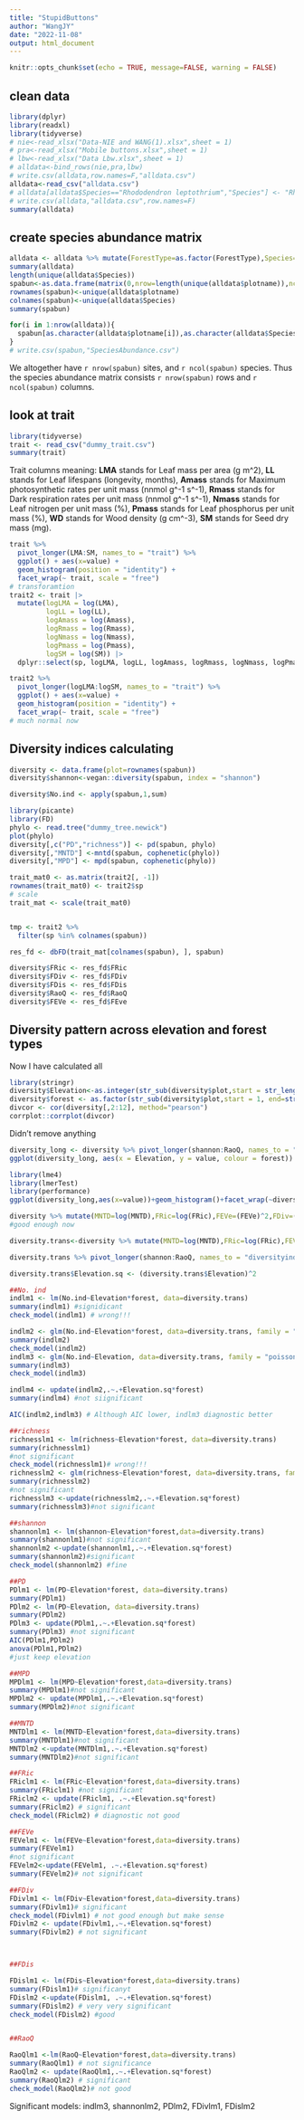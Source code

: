 ```yaml
---
title: "StupidButtons"
author: "WangJY"
date: "2022-11-08"
output: html_document
---
```


```r
knitr::opts_chunk$set(echo = TRUE, message=FALSE, warning = FALSE)
```

## clean data
```r
library(dplyr)
library(readxl)
library(tidyverse)
# nie<-read_xlsx("Data-NIE and WANG(1).xlsx",sheet = 1)
# pra<-read_xlsx("Mobile buttons.xlsx",sheet = 1)
# lbw<-read_xlsx("Data Lbw.xlsx",sheet = 1)
# alldata<-bind_rows(nie,pra,lbw)
# write.csv(alldata,row.names=F,"alldata.csv")
alldata<-read_csv("alldata.csv")
# alldata[alldata$Species=="Rhododendron leptothrium","Species"] <- "Rhododendron_leptothrium"
# write.csv(alldata,"alldata.csv",row.names=F)
summary(alldata)
```

## create species abundance matrix
```r
alldata <- alldata %>% mutate(ForestType=as.factor(ForestType),Species=as.factor(Species),Elevation=as.factor(Elevation),plotname=as.factor(paste0(ForestType,No.Plot,Elevation)))
summary(alldata)
length(unique(alldata$Species))
spabun<-as.data.frame(matrix(0,nrow=length(unique(alldata$plotname)),ncol=length(unique(alldata$Species))))
rownames(spabun)<-unique(alldata$plotname)
colnames(spabun)<-unique(alldata$Species)
summary(spabun)

for(i in 1:nrow(alldata)){
  spabun[as.character(alldata$plotname[i]),as.character(alldata$Species[i])]<-alldata$Number[i]
}
# write.csv(spabun,"SpeciesAbundance.csv")
```
We altogether have `r nrow(spabun)` sites, and `r ncol(spabun)` species. Thus the species abundance matrix consists `r nrow(spabun)` rows and `r ncol(spabun)` columns.

## look at trait
```r
library(tidyverse)
trait <- read_csv("dummy_trait.csv")
summary(trait)
```
Trait columns meaning: __LMA__ stands for Leaf mass per area (g m^2), __LL__ stands for Leaf lifespans (longevity, months), __Amass__ stands for Maximum photosynthetic rates per unit mass (nnmol g^-1 s^-1), __Rmass__ stands for Dark respiration rates per unit mass (nnmol g^-1 s^-1), __Nmass__ stands for Leaf nitrogen per unit mass (%), __Pmass__ stands for Leaf phosphorus per unit mass (%), __WD__ stands for Wood density (g cm^-3), __SM__ stands for Seed dry mass (mg).

```r
trait %>%
  pivot_longer(LMA:SM, names_to = "trait") %>%
  ggplot() + aes(x=value) +
  geom_histogram(position = "identity") +
  facet_wrap(~ trait, scale = "free")
# transforamtion
trait2 <- trait |>
  mutate(logLMA = log(LMA),
         logLL = log(LL),
         logAmass = log(Amass),
         logRmass = log(Rmass),
         logNmass = log(Nmass),
         logPmass = log(Pmass),
         logSM = log(SM)) |>
  dplyr::select(sp, logLMA, logLL, logAmass, logRmass, logNmass, logPmass, WD, logSM)

trait2 %>%
  pivot_longer(logLMA:logSM, names_to = "trait") %>%
  ggplot() + aes(x=value) +
  geom_histogram(position = "identity") +
  facet_wrap(~ trait, scale = "free")
# much normal now
```

## Diversity indices calculating
```r
diversity <- data.frame(plot=rownames(spabun))
diversity$shannon<-vegan::diversity(spabun, index = "shannon")

diversity$No.ind <- apply(spabun,1,sum)
```

```r
library(picante)
library(FD)
phylo <- read.tree("dummy_tree.newick")
plot(phylo)
diversity[,c("PD","richness")] <- pd(spabun, phylo)
diversity[,"MNTD"] <-mntd(spabun, cophenetic(phylo))
diversity[,"MPD"] <- mpd(spabun, cophenetic(phylo))

```

```r
trait_mat0 <- as.matrix(trait2[, -1])
rownames(trait_mat0) <- trait2$sp
# scale
trait_mat <- scale(trait_mat0)


tmp <- trait2 %>%
  filter(sp %in% colnames(spabun))

res_fd <- dbFD(trait_mat[colnames(spabun), ], spabun)

diversity$FRic <- res_fd$FRic
diversity$FDiv <- res_fd$FDiv
diversity$FDis <- res_fd$FDis
diversity$RaoQ <- res_fd$RaoQ
diversity$FEVe <- res_fd$FEve
```

## Diversity pattern across elevation and forest types

Now I have calculated all 
```r
library(stringr)
diversity$Elevation<-as.integer(str_sub(diversity$plot,start = str_length(diversity$plot)-2, end=-1))
diversity$forest <- as.factor(str_sub(diversity$plot,start = 1, end=str_length(diversity$plot)-4))
divcor <- cor(diversity[,2:12], method="pearson") 
corrplot::corrplot(divcor)

```
Didn't remove anything
```r
diversity_long <- diversity %>% pivot_longer(shannon:RaoQ, names_to = "diversityindices")  %>% mutate(diversityindices=factor(diversityindices, levels=c("No.ind","richness","shannon","PD","MPD","MNTD","FRic","FEVe","FDiv","FDis","RaoQ")))
ggplot(diversity_long, aes(x = Elevation, y = value, colour = forest)) + geom_point() + geom_smooth(method = lm) +facet_wrap(~diversityindices,scales = "free",ncol=3) + theme_classic()
```
```r
library(lme4)
library(lmerTest)
library(performance)
ggplot(diversity_long,aes(x=value))+geom_histogram()+facet_wrap(~diversityindices,scale="free",ncol=3)

diversity %>% mutate(MNTD=log(MNTD),FRic=log(FRic),FEVe=(FEVe)^2,FDiv=(FDiv)^2,FDis=log(FDis),RaoQ=log(RaoQ)) %>%pivot_longer(shannon:RaoQ, names_to = "diversityindices")  %>% mutate(diversityindices=factor(diversityindices, levels=c("No.ind","richness","shannon","PD","MPD","MNTD","FRic","FEVe","FDiv","FDis","RaoQ"))) %>% ggplot()+ aes(x = value) + geom_histogram() +facet_wrap(~diversityindices,scales = "free",ncol=3) + theme_classic()
#good enough now

diversity.trans<-diversity %>% mutate(MNTD=log(MNTD),FRic=log(FRic),FEVe=(FEVe)^2,FDiv=(FDiv)^2,FDis=log(FDis),RaoQ=log(RaoQ))

diversity.trans %>% pivot_longer(shannon:RaoQ, names_to = "diversityindices")  %>% mutate(diversityindices=factor(diversityindices, levels=c("No.ind","richness","shannon","PD","MPD","MNTD","FRic","FEVe","FDiv","FDis","RaoQ"))) %>%ggplot()+aes(x = Elevation, y = value, colour = forest) + geom_point() + geom_smooth(method = lm) +facet_wrap(~diversityindices,scales = "free",ncol=3) + theme_classic()

diversity.trans$Elevation.sq <- (diversity.trans$Elevation)^2

##No. ind
indlm1 <- lm(No.ind~Elevation*forest, data=diversity.trans)
summary(indlm1) #signidicant
check_model(indlm1) # wrong!!!

indlm2 <- glm(No.ind~Elevation*forest, data=diversity.trans, family = "poisson")
summary(indlm2)
check_model(indlm2)
indlm3 <- glm(No.ind~Elevation, data=diversity.trans, family = "poisson")
summary(indlm3)
check_model(indlm3)

indlm4 <- update(indlm2,.~.+Elevation.sq*forest)
summary(indlm4) #not siignificant

AIC(indlm2,indlm3) # Although AIC lower, indlm3 diagnostic better

##richness
richnesslm1 <- lm(richness~Elevation*forest, data=diversity.trans)
summary(richnesslm1)
#not significant
check_model(richnesslm1)# wrong!!!
richnesslm2 <- glm(richness~Elevation*forest, data=diversity.trans, family = "poisson")
summary(richnesslm2)
#not significant
richnesslm3 <-update(richnesslm2,.~.+Elevation.sq*forest)
summary(richnesslm3)#not significant

##shannon
shannonlm1 <- lm(shannon~Elevation*forest,data=diversity.trans)
summary(shannonlm1)#not significant
shannonlm2 <-update(shannonlm1,.~.+Elevation.sq*forest)
summary(shannonlm2)#significant
check_model(shannonlm2) #fine

##PD
PDlm1 <- lm(PD~Elevation*forest, data=diversity.trans)
summary(PDlm1)
PDlm2 <- lm(PD~Elevation, data=diversity.trans)
summary(PDlm2)
PDlm3 <- update(PDlm1,.~.+Elevation.sq*forest)
summary(PDlm3) #not significant
AIC(PDlm1,PDlm2)
anova(PDlm1,PDlm2)
#just keep elevation

##MPD
MPDlm1 <- lm(MPD~Elevation*forest,data=diversity.trans)
summary(MPDlm1)#not significant
MPDlm2 <- update(MPDlm1,.~.+Elevation.sq*forest)
summary(MPDlm2)#not significant

##MNTD
MNTDlm1 <- lm(MNTD~Elevation*forest,data=diversity.trans)
summary(MNTDlm1)#not significant
MNTDlm2 <-update(MNTDlm1,.~.+Elevation.sq*forest)
summary(MNTDlm2)#not significant

##FRic
FRiclm1 <- lm(FRic~Elevation*forest,data=diversity.trans)
summary(FRiclm1) #not significant
FRiclm2 <- update(FRiclm1, .~.+Elevation.sq*forest)
summary(FRiclm2) # significant
check_model(FRiclm2) # diagnostic not good

##FEVe
FEVelm1 <- lm(FEVe~Elevation*forest,data=diversity.trans)
summary(FEVelm1)
#not significant
FEVelm2<-update(FEVelm1, .~.+Elevation.sq*forest)
summary(FEVelm2)# not significant

##FDiv
FDivlm1 <- lm(FDiv~Elevation*forest,data=diversity.trans)
summary(FDivlm1)# significant
check_model(FDivlm1) # not good enough but make sense
FDivlm2 <- update(FDivlm1,.~.+Elevation.sq*forest)
summary(FDivlm2) # not significant



##FDis

FDislm1 <- lm(FDis~Elevation*forest,data=diversity.trans)
summary(FDislm1)# significanyt
FDislm2 <-update(FDislm1, .~.+Elevation.sq*forest)
summary(FDislm2) # very very significant
check_model(FDislm2) #good


##RaoQ

RaoQlm1 <-lm(RaoQ~Elevation*forest,data=diversity.trans)
summary(RaoQlm1) # not significance
RaoQlm2 <- update(RaoQlm1,.~.+Elevation.sq*forest)
summary(RaoQlm2) # significant
check_model(RaoQlm2)# not good

```

Significant models: indlm3, shannonlm2, PDlm2, FDivlm1, FDislm2


